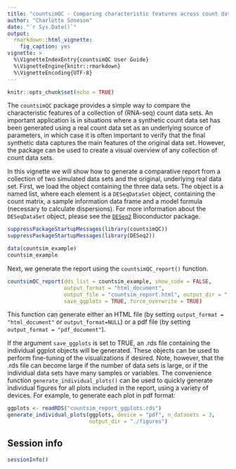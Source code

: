 ```yaml
---
title: "countsimQC - Comparing characteristic features across count data sets"
author: "Charlotte Soneson"
date: "`r Sys.Date()`"
output:
  rmarkdown::html_vignette:
    fig_caption: yes
vignette: >
  %\VignetteIndexEntry{countsimQC User Guide}
  %\VignetteEngine{knitr::rmarkdown}
  %\VignetteEncoding{UTF-8}
---
```


```r
knitr::opts_chunk$set(echo = TRUE)
```

The `countsimQC` package provides a simple way to compare the characteristic 
features of a collection of (RNA-seq) count data sets. An important application
is in situations where a synthetic count data set has been generated using a
real count data set as an underlying source of parameters, in which case it is
often important to verify that the final synthetic data captures the main
features of the original data set. However, the package can be used to create a
visual overview of any collection of count data sets.

In this vignette we will show how to generate a comparative report from a 
collection of two simulated data sets and the original, underlying real data 
set. First, we load the object containing the three data sets. The object is a 
named list, where each element is a `DESeqDataSet` object, containing the count 
matrix, a sample information data frame and a model formula (necessary to 
calculate dispersions). For more information about the `DESeqDataSet` object, 
please see the
[`DESeq2`](http://bioconductor.org/packages/release/bioc/html/DESeq2.html)
Bioconductor package.

```r
suppressPackageStartupMessages(library(countsimQC))
suppressPackageStartupMessages(library(DESeq2))

data(countsim_example)
countsim_example
```

Next, we generate the report using the `countsimQC_report()` function. 

```r
countsimQC_report(dds_list = countsim_example, show_code = FALSE, 
                  output_format = "html_document", 
                  output_file = "countsim_report.html", output_dir = "./", 
                  save_ggplots = TRUE, force_overwrite = TRUE)
```

This function can generate either an HTML file (by setting `output_format = 
"html_document"` or `output_format=NULL`) or a pdf file (by setting 
`output_format = "pdf_document"`).

If the argument `save_ggplots` is set to TRUE, an .rds file containing the 
individual ggplot objects will be generated. These objects can be used to
perform fine-tuning of the visualizations if desired. Note, however, that the
.rds file can become large if the number of data sets is large, or if the
individual data sets have many samples or variables. The convenience function 
`generate_individual_plots()` can be used to quickly generate individual figures
for all plots included in the report, using a variety of devices. For example,
to generate each plot in pdf format:

```r
ggplots <- readRDS("countsim_report_ggplots.rds")
generate_individual_plots(ggplots, device = "pdf", n_datasets = 3, 
                          output_dir = "./figures")
```


## Session info

```r
sessionInfo()
```

